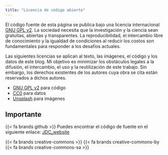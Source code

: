 ```yaml
---
title: "Licencia de código abierto"
---
```


El código fuente de esta página se publica bajo una licencia internacional [GNU GPL v2](https://www.gnu.org/licenses/old-licenses/gpl-2.0.en.html). La sociedad necesita que la investigación y la ciencia sean gratuitas, abiertas y transparentes. La reproducibilidad, el intercambio libre de conocimiento y la igualdad de condiciones al reducir los costos son fundamentales para responder a los desafíos actuales.

Las siguientes licencias se aplican al texto, las imágenes, el código y los datos de este blog. Mi objetivo es minimizar los obstáculos legales a la difusión, el intercambio, el uso y la reutilización de este trabajo. Sin embargo, los derechos existentes de los autores cuya obra se cita están reservados a dichos autores.

-   [GNU GPL v2](https://www.gnu.org/licenses/old-licenses/gpl-2.0.en.html) para código
-   [CC0](https://wiki.creativecommons.org/wiki/CC0_use_for_data) para datos
-   [Unsplash](https://unsplash.com/es/licencia) para imágenes

::: {.callout-note appearance="simple"}
## Importante

{{< fa brands github >}} Puedes encontrar el código de fuente en el siguiente enlace: [JDC_website](https://github.com/JDConejeros/JDC_website)
:::

::: {.center}
{{< fa brands creative-commons >}} {{< fa brands creative-commons-by {{< fa brands creative-commons-sa >}}
:::

